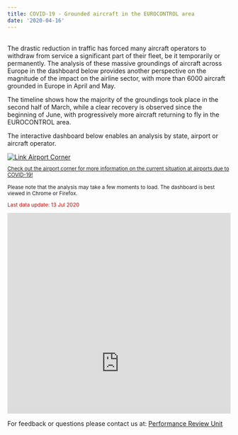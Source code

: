 ```yaml
---
title: COVID-19 - Grounded aircraft in the EUROCONTROL area
date: '2020-04-16'
---
```


<style type="text/css">
.img-responsive {
    margin: 0 auto;
    max-width: 75%
}

.resp-container {
    position: relative;
    overflow: hidden;
    padding-top: 90.0%;
}

.resp-iframe {
    position: absolute;
    top: 0;
    left: 0;
    width: 100%;
    height: 150%;
    border: 0;
}
</style>

<div class="container">
<div class="row align-items-start">
<div class="col-sm-9">
<br>
The drastic reduction in traffic has forced many aircraft operators to withdraw from service a significant part of their fleet, be it temporarily or permanently.
The analysis of these massive groundings of aircraft across Europe in the dashboard below provides another perspective on the magnitude of the impact on the airline sector, with more than 6000 aircraft grounded in Europe in April and May.

The timeline shows how the majority of the groundings took place in the second half of March, while a clear recovery is observed since the beginning of June, with progressively more aircraft returning to fly in the EUROCONTROL area.

The interactive dashboard below enables an analysis by state, airport or aircraft operator.

</div>
<div class="col-sm-3">
<div class="card border-0"><a href="https://ext.eurocontrol.int/airport_corner_public/covid" target="_blank">
  <img class="card-img-top" src="/images/covid/ectl_apt_corner.jpg" alt="Link Airport Corner">
  <div class="card-body"><small><p class="card-text">Check out the airport corner for more information on the current situation at airports due to COVID-19! <i class='fas fa-xs fa-external-link-alt'></i></p></small></div></a>
</div></div></div></div>
 
<small>Please note that the analysis may take a few moments to load. The dashboard is best viewed in Chrome or Firefox.<br>
<p style="color:#c00000">Last data update: 13 Jul 2020</p></small>
<div class="resp-container">
<iframe class="resp-iframe" src="https://datastudio.google.com/embed/reporting/2b9d2307-db40-4239-a72b-fb68eeb4f910/page/ZbJMB" frameborder="0" style="border:0" allowfullscreen></iframe>
</div>

For feedback or questions please contact us at:
[Performance Review Unit](mailto:PRU-Support@eurocontrol.int)